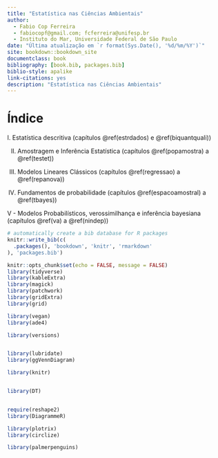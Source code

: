 ```yaml
--- 
title: "Estatística nas Ciências Ambientais"
author: 
  - Fabio Cop Ferreira
  - fabiocopf@gmail.com; fcferreira@unifesp.br
  - Instituto do Mar, Universidade Federal de São Paulo
date: "Última atualização em `r format(Sys.Date(), '%d/%m/%Y')`"
site: bookdown::bookdown_site
documentclass: book
bibliography: [book.bib, packages.bib]
biblio-style: apalike
link-citations: yes
description: "Estatística nas Ciências Ambientais"
---
```


# Índice {-}


I. Estatística descritiva (capítulos \@ref(estrdados) e \@ref(biquantquali))

II. Amostragem e Inferência Estatística (capítulos \@ref(popamostra) a \@ref(testet))

III. Modelos Lineares Clássicos (capítulos \@ref(regressao) a \@ref(repanova))

IV. Fundamentos de probabilidade (capítulos \@ref(espacoamostral) a \@ref(tbayes))

V - Modelos Probabilísticos, verossimilhança e inferência bayesiana (capítulos \@ref(va) a \@ref(nindep))


```r
# automatically create a bib database for R packages
knitr::write_bib(c(
  .packages(), 'bookdown', 'knitr', 'rmarkdown'
), 'packages.bib')

```

```r
knitr::opts_chunk$set(echo = FALSE, message = FALSE)
library(tidyverse)
library(kableExtra)
library(magick)
library(patchwork)
library(gridExtra)
library(grid)

library(vegan)
library(ade4)

library(versions)


library(lubridate)
library(ggVennDiagram)

library(knitr)


library(DT)


require(reshape2)
library(DiagrammeR)

library(plotrix)
library(circlize)

library(palmerpenguins)

```

